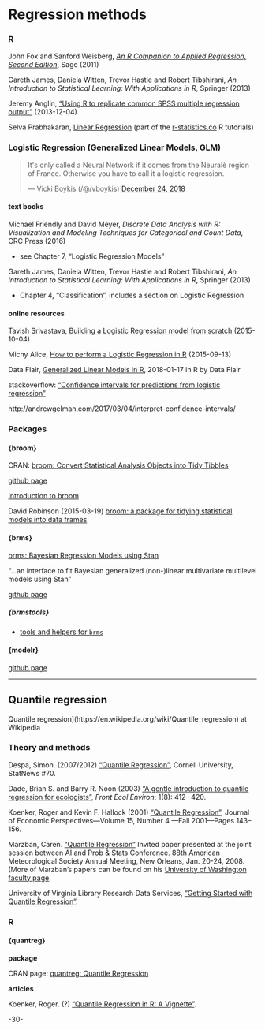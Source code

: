 # Regression methods {#regression}


### R

John Fox and Sanford Weisberg, [_An R Companion to Applied Regression, Second Edition_](http://socserv.socsci.mcmaster.ca/jfox/Books/Companion/), Sage (2011)

Gareth James, Daniela Witten, Trevor Hastie and Robert Tibshirani, _An Introduction to Statistical Learning: With Applications in R_, Springer (2013)

Jeremy Anglin, ["Using R to replicate common SPSS multiple regression output"](http://jeromyanglim.blogspot.ca/2013/12/using-r-to-replicate-common-spss.html) (2013-12-04)

Selva Prabhakaran, [Linear Regression](http://r-statistics.co/Linear-Regression.html) (part of the [r-statistics.co](http://r-statistics.co/) R tutorials)



### Logistic Regression (Generalized Linear Models, GLM)

<blockquote class="twitter-tweet" data-lang="en"><p lang="en" dir="ltr">It&#39;s only called a Neural Network if it comes from the Neuralè region of France. Otherwise you have to call it a logistic regression.</p>&mdash; Vicki Boykis (/@/vboykis) <a href="https://twitter.com/vboykis/status/1077024069126668289?ref_src=twsrc%5Etfw">December 24, 2018</a></blockquote>
<script async src="https://platform.twitter.com/widgets.js" charset="utf-8"></script>


#### text books

Michael Friendly and David Meyer, _Discrete Data Analysis with R: Visualization and Modeling Techniques for Categorical and Count Data_, CRC Press (2016)

* see Chapter 7, "Logistic Regression Models"

Gareth James, Daniela Witten, Trevor Hastie and Robert Tibshirani, _An Introduction to Statistical Learning: With Applications in R_, Springer (2013)

* Chapter 4, "Classification", includes a section on Logistic Regression

#### online resources

Tavish Srivastava, [Building a Logistic Regression model from scratch](https://www.analyticsvidhya.com/blog/2015/10/basics-logistic-regression/) (2015-10-04)

Michy Alice, [How to perform a Logistic Regression in R](https://www.r-bloggers.com/how-to-perform-a-logistic-regression-in-r/) (2015-09-13)

Data Flair, [Generalized Linear Models in R](https://data-flair.training/blogs/generalized-linear-models-in-r/), 2018-01-17  in R by Data Flair

stackoverflow: ["Confidence intervals for predictions from logistic regression"](https://stackoverflow.com/questions/14423325/confidence-intervals-for-predictions-from-logistic-regression)

http://andrewgelman.com/2017/03/04/interpret-confidence-intervals/

### 

### Packages

#### {broom}

CRAN: [broom: Convert Statistical Analysis Objects into Tidy Tibbles](https://cran.r-project.org/package=broom)

[github page](https://github.com/tidymodels/broom)

[Introduction to broom](https://cran.r-project.org/package=broom/vignettes/broom.html)

David Robinson (2015-03-19) [broom: a package for tidying statistical models into data frames](http://varianceexplained.org/r/broom-intro/)


#### {brms}

[brms: Bayesian Regression Models using Stan](https://cran.r-project.org/package=brms)

"...an interface to fit Bayesian generalized (non-)linear multivariate multilevel models using Stan"

[github page](https://github.com/paul-buerkner/brms)


##### {brmstools}

* [tools and helpers for `brms`](https://mvuorre.github.io/brmstools/)



#### {modelr}

[github page](https://github.com/tidyverse/modelr)


***

## Quantile regression

Quantile regression](https://en.wikipedia.org/wiki/Quantile_regression) at Wikipedia



### Theory and methods

Despa, Simon. (2007/2012) ["Quantile Regression"](https://www.cscu.cornell.edu/news/statnews/stnews70.pdf), Cornell University, StatNews #70.

Dade, Brian S. and Barry R. Noon (2003) ["A gentle introduction to quantile regression for ecologists"](http://www.econ.uiuc.edu/~roger/research/rq/QReco.pdf), _Front Ecol Environ_; 1(8): 412– 420.

Koenker, Roger and Kevin F. Hallock (2001) ["Quantile Regression"](http://www.econ.uiuc.edu/~roger/research/rq/QRJEP.pdf), Journal of Economic Perspectives—Volume 15, Number 4 —Fall 2001—Pages 143–156.

Marzban, Caren. ["Quantile Regression"](http://faculty.washington.edu/marzban/quantile.pdf) Invited paper presented at the joint session between AI and Prob & Stats Conference. 88th American Meteorological Society Annual Meeting, New Orleans, Jan. 20-24, 2008. (More of Marzban's papers can be found on his [University of Washington faculty page](http://faculty.washington.edu/marzban/).

University of Virginia Library Research Data Services, ["Getting Started with Quantile Regression"](http://data.library.virginia.edu/getting-started-with-quantile-regression/).


### R

#### {quantreg}

**package**

CRAN page: [quantreg: Quantile Regression](https://cran.r-project.org/package=quantreg/)

**articles**

Koenker, Roger. (?) ["Quantile Regression in R: A Vignette"](https://cran.r-project.org/package=quantreg/vignettes/rq.pdf).



-30-
